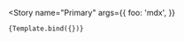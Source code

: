 

<Meta component={Test} />

<!-- 👇 We create a “template” of how args map to rendering -->


<!-- 👇 Each story then reuses that template -->

<Story
	name="Primary"
	args={{
		foo: 'mdx',
	}}
>
	{Template.bind({})}
</Story>
